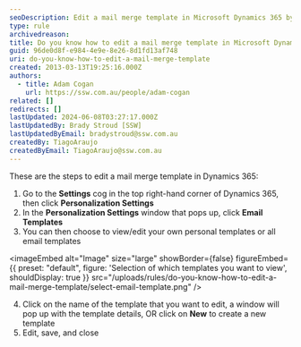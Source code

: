```yaml
---
seoDescription: Edit a mail merge template in Microsoft Dynamics 365 by navigating to Settings, Personalization Settings, Email Templates, and editing or creating a new template.
type: rule
archivedreason:
title: Do you know how to edit a mail merge template in Microsoft Dynamics 365?
guid: 96de0d8f-e984-4e9e-8e26-8d1fd13af748
uri: do-you-know-how-to-edit-a-mail-merge-template
created: 2013-03-13T19:25:16.000Z
authors:
  - title: Adam Cogan
    url: https://ssw.com.au/people/adam-cogan
related: []
redirects: []
lastUpdated: 2024-06-08T03:27:17.000Z
lastUpdatedBy: Brady Stroud [SSW]
lastUpdatedByEmail: bradystroud@ssw.com.au
createdBy: TiagoAraujo
createdByEmail: TiagoAraujo@ssw.com.au
---
```


These are the steps to edit a mail merge template in Dynamics 365:
1. Go to the **Settings** cog in the top right-hand corner of Dynamics 365, then click **Personalization Settings**
2. In the **Personalization Settings** window that pops up, click **Email Templates**
3. You can then choose to view/edit your own personal templates or all email templates
   
<imageEmbed
  alt="Image"
  size="large"
  showBorder={false}
  figureEmbed={{
    preset: "default",
    figure: 'Selection of which templates you want to view',
    shouldDisplay: true
  }}
  src="/uploads/rules/do-you-know-how-to-edit-a-mail-merge-template/select-email-template.png"
/>

4. Click on the name of the template that you want to edit, a window will pop up with the template details, OR click on **New** to create a new template
5. Edit, save, and close
